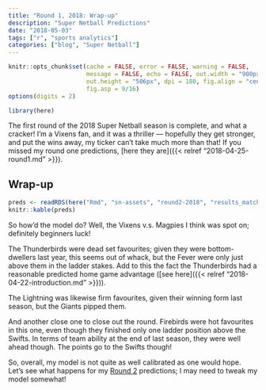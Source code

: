 ```yaml
---
title: "Round 1, 2018: Wrap-up"
description: "Super Netball Predictions"
date: "2018-05-03"
tags: ["r", "sports analytics"]
categories: ["blog", "Super Netball"]
---
```


<!-- Time-stamp: <2018-05-03 10:18:57 (slane)> -->

```r
knitr::opts_chunk$set(cache = FALSE, error = FALSE, warning = FALSE,
                      message = FALSE, echo = FALSE, out.width = "900px",
                      out.height = "506px", dpi = 180, fig.align = "center",
                      fig.asp = 9/16)
options(digits = 2)

```

```r
library(here)

```

The first round of the 2018 Super Netball season is complete, and what a cracker! I'm a Vixens fan, and it was a thriller --- hopefully they get stronger, and put the wins away, my ticker can't take much more than that! If you missed my round one predictions, [here they are]({{< relref "2018-04-25-round1.md" >}}).

## Wrap-up

```r
preds <- readRDS(here("Rmd", "sn-assets", "round2-2018", "results_match.rds"))
knitr::kable(preds)

```

So how'd the model do? Well, the Vixens v.s. Magpies I think was spot on; definitely beginners luck!

The Thunderbirds were dead set favourites; given they were bottom-dwellers last year, this seems out of whack, but the Fever were only just above them in the ladder stakes. Add to this the fact the Thunderbirds had a reasonable predicted home game advantage ([see here]({{< relref "2018-04-22-introduction.md" >}})).

The Lightning was likewise firm favourites, given their winning form last season, but the Giants pipped them.

And another close one to close out the round. Firebirds were hot favourites in this one, even though they finished only one ladder position above the Swifts. In terms of team ability at the end of last season, they were well ahead though. The points go to the Swifts though!

So, overall, my model is not quite as well calibrated as one would hope. Let's see what happens for my [Round 2]() predictions; I may need to tweak my model somewhat!
